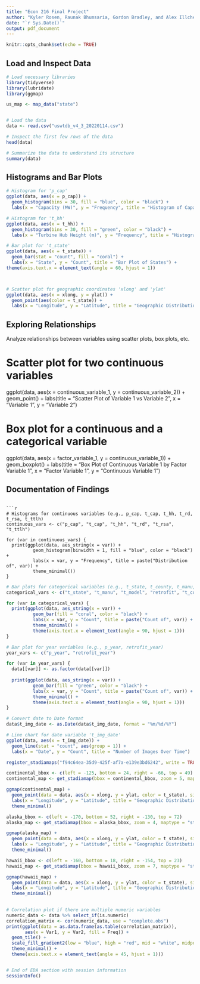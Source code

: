 ```yaml
---
title: "Econ 216 Final Project"
author: "Kyler Rosen, Raunak Bhumsaria, Gordon Bradley, and Alex Illchev"
date: "`r Sys.Date()`"
output: pdf_document
---
```


```r
knitr::opts_chunk$set(echo = TRUE)
```


## Load and Inspect Data

```r
# Load necessary libraries
library(tidyverse)
library(lubridate)
library(ggmap)

us_map <- map_data("state")


# Load the data
data <- read.csv("uswtdb_v4_3_20220114.csv")

# Inspect the first few rows of the data
head(data)

# Summarize the data to understand its structure
summary(data)
```

## Histograms and Bar Plots


```r
# Histogram for 'p_cap'
ggplot(data, aes(x = p_cap)) +
  geom_histogram(bins = 30, fill = "blue", color = "black") +
  labs(x = "Capacity (MW)", y = "Frequency", title = "Histogram of Capacity")

# Histogram for 't_hh'
ggplot(data, aes(x = t_hh)) +
  geom_histogram(bins = 30, fill = "green", color = "black") +
  labs(x = "Turbine Hub Height (m)", y = "Frequency", title = "Histogram of Turbine Hub Height")

# Bar plot for 't_state'
ggplot(data, aes(x = t_state)) +
  geom_bar(stat = "count", fill = "coral") +
  labs(x = "State", y = "Count", title = "Bar Plot of States") + 
theme(axis.text.x = element_text(angle = 60, hjust = 1))



# Scatter plot for geographic coordinates 'xlong' and 'ylat'
ggplot(data, aes(x = xlong, y = ylat)) +
  geom_point(aes(color = t_state)) +
  labs(x = "Longitude", y = "Latitude", title = "Geographic Distribution of Turbines")


```

## Exploring Relationships

Analyze relationships between variables using scatter plots, box plots, etc.


# Scatter plot for two continuous variables
ggplot(data, aes(x = continuous_variable_1, y = continuous_variable_2)) + 
  geom_point() + 
  labs(title = "Scatter Plot of Variable 1 vs Variable 2", x = "Variable 1", y = "Variable 2")

# Box plot for a continuous and a categorical variable
ggplot(data, aes(x = factor_variable_1, y = continuous_variable_1)) + 
  geom_boxplot() + 
  labs(title = "Box Plot of Continuous Variable 1 by Factor Variable 1", x = "Factor Variable 1", y = "Continuous Variable 1")

## Documentation of Findings

```

```r
# Histograms for continuous variables (e.g., p_cap, t_cap, t_hh, t_rd, t_rsa, t_ttlh)
continuous_vars <- c("p_cap", "t_cap", "t_hh", "t_rd", "t_rsa", "t_ttlh")

for (var in continuous_vars) {
  print(ggplot(data, aes_string(x = var)) +
          geom_histogram(binwidth = 1, fill = "blue", color = "black") +
          labs(x = var, y = "Frequency", title = paste("Distribution of", var)) +
          theme_minimal())
}

```

```r

# Bar plots for categorical variables (e.g., t_state, t_county, t_manu, t_model, retrofit, t_conf_atr, t_conf_loc)
categorical_vars <- c("t_state", "t_manu", "t_model", "retrofit", "t_conf_atr", "t_conf_loc")

for (var in categorical_vars) {
  print(ggplot(data, aes_string(x = var)) +
          geom_bar(fill = "coral", color = "black") +
          labs(x = var, y = "Count", title = paste("Count of", var)) +
          theme_minimal() +
          theme(axis.text.x = element_text(angle = 90, hjust = 1)))
}

# Bar plot for year variables (e.g., p_year, retrofit_year)
year_vars <- c("p_year", "retrofit_year")

for (var in year_vars) {
  data[[var]] <- as.factor(data[[var]])
  
  print(ggplot(data, aes_string(x = var)) +
          geom_bar(fill = "green", color = "black") +
          labs(x = var, y = "Count", title = paste("Count of", var)) +
          theme_minimal() +
          theme(axis.text.x = element_text(angle = 90, hjust = 1)))
}

```

```r

# Convert date to Date format
data$t_img_date <- as.Date(data$t_img_date, format = "%m/%d/%Y")

# Line chart for date variable 't_img_date'
ggplot(data, aes(x = t_img_date)) +
  geom_line(stat = "count", aes(group = 1)) +
  labs(x = "Date", y = "Count", title = "Number of Images Over Time")

```

```r
register_stadiamaps("f94c64ea-35d9-425f-af7a-e139e3bd6242", write = TRUE)

continental_bbox <- c(left = -125, bottom = 24, right = -66, top = 49)
continental_map <- get_stadiamap(bbox = continental_bbox, zoom = 5, maptype = "stamen_toner_lite")

ggmap(continental_map) +
  geom_point(data = data, aes(x = xlong, y = ylat, color = t_state), size = 1) +
  labs(x = "Longitude", y = "Latitude", title = "Geographic Distribution of Turbines in Continental US") +
  theme_minimal()

alaska_bbox <- c(left = -170, bottom = 52, right = -130, top = 72)
alaska_map <- get_stadiamap(bbox = alaska_bbox, zoom = 4, maptype = "stamen_toner_lite")

ggmap(alaska_map) +
  geom_point(data = data, aes(x = xlong, y = ylat, color = t_state), size = 1) +
  labs(x = "Longitude", y = "Latitude", title = "Geographic Distribution of Turbines in Alaska") +
  theme_minimal()

hawaii_bbox <- c(left = -160, bottom = 18, right = -154, top = 23)
hawaii_map <- get_stadiamap(bbox = hawaii_bbox, zoom = 7, maptype = "stamen_toner_lite")

ggmap(hawaii_map) +
  geom_point(data = data, aes(x = xlong, y = ylat, color = t_state), size = 1) +
  labs(x = "Longitude", y = "Latitude", title = "Geographic Distribution of Turbines in Hawaii") +
  theme_minimal()
  
```

```r

# Correlation plot if there are multiple numeric variables
numeric_data <- data %>% select_if(is.numeric)
correlation_matrix <- cor(numeric_data, use = "complete.obs")
print(ggplot(data = as.data.frame(as.table(correlation_matrix)),
       aes(x = Var1, y = Var2, fill = Freq)) +
  geom_tile() +
  scale_fill_gradient2(low = "blue", high = "red", mid = "white", midpoint = 0, limit = c(-1,1)) +
  theme_minimal() +
  theme(axis.text.x = element_text(angle = 45, hjust = 1)))


# End of EDA section with session information
sessionInfo()
```

